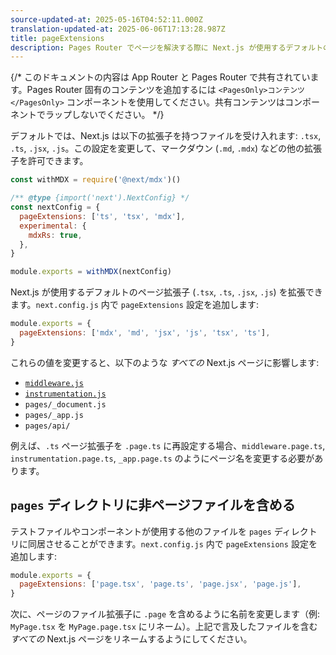 ```yaml
---
source-updated-at: 2025-05-16T04:52:11.000Z
translation-updated-at: 2025-06-06T17:13:28.987Z
title: pageExtensions
description: Pages Router でページを解決する際に Next.js が使用するデフォルトのページ拡張子を拡張します。
---
```


{/* このドキュメントの内容は App Router と Pages Router で共有されています。Pages Router 固有のコンテンツを追加するには `<PagesOnly>コンテンツ</PagesOnly>` コンポーネントを使用してください。共有コンテンツはコンポーネントでラップしないでください。 */}

<AppOnly>

デフォルトでは、Next.js は以下の拡張子を持つファイルを受け入れます: `.tsx`, `.ts`, `.jsx`, `.js`。この設定を変更して、マークダウン (`.md`, `.mdx`) などの他の拡張子を許可できます。

```js filename="next.config.js"
const withMDX = require('@next/mdx')()

/** @type {import('next').NextConfig} */
const nextConfig = {
  pageExtensions: ['ts', 'tsx', 'mdx'],
  experimental: {
    mdxRs: true,
  },
}

module.exports = withMDX(nextConfig)
```

</AppOnly>

<PagesOnly>

Next.js が使用するデフォルトのページ拡張子 (`.tsx`, `.ts`, `.jsx`, `.js`) を拡張できます。`next.config.js` 内で `pageExtensions` 設定を追加します:

```js filename="next.config.js"
module.exports = {
  pageExtensions: ['mdx', 'md', 'jsx', 'js', 'tsx', 'ts'],
}
```

これらの値を変更すると、以下のような _すべての_ Next.js ページに影響します:

- [`middleware.js`](/docs/pages/building-your-application/routing/middleware)
- [`instrumentation.js`](/docs/pages/building-your-application/optimizing/instrumentation)
- `pages/_document.js`
- `pages/_app.js`
- `pages/api/`

例えば、`.ts` ページ拡張子を `.page.ts` に再設定する場合、`middleware.page.ts`, `instrumentation.page.ts`, `_app.page.ts` のようにページ名を変更する必要があります。

## `pages` ディレクトリに非ページファイルを含める

テストファイルやコンポーネントが使用する他のファイルを `pages` ディレクトリに同居させることができます。`next.config.js` 内で `pageExtensions` 設定を追加します:

```js filename="next.config.js"
module.exports = {
  pageExtensions: ['page.tsx', 'page.ts', 'page.jsx', 'page.js'],
}
```

次に、ページのファイル拡張子に `.page` を含めるように名前を変更します（例: `MyPage.tsx` を `MyPage.page.tsx` にリネーム）。上記で言及したファイルを含む _すべての_ Next.js ページをリネームするようにしてください。

</PagesOnly>
